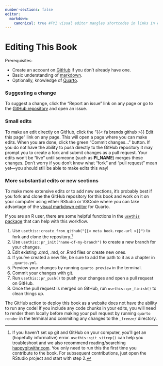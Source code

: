 ```yaml
---
number-sections: false
editor:
  markdown:
    canonical: true #FYI visual editor mangles shortcodes in links in older versions of RStudio https://github.com/quarto-dev/quarto/issues/337#issuecomment-1873437524
---
```


# Editing This Book {.unnumbered}

Prerequisites:

-   Create an account on [GitHub](https://github.com/) if you don't already have one.
-   Basic understanding of [markdown](https://quarto.org/docs/authoring/markdown-basics.html).
-   Optionally, knowledge of [Quarto](https://quarto.org/).

### Suggesting a change

To suggest a change, click the "Report an issue" link on any page or go to the [GitHub repository]({{< meta book.repo-url >}}) and open an issue.

### Small edits

To make an edit directly on GitHub, click the "{{< fa brands github >}} Edit this page" link on any page.
This will open a page where you can make edits.
When you are done, click the green "Commit changes..." button.
If you do not have the ability to push directly to the GitHub repository it may prompt you to create a fork and submit changes as a pull request.
Your edits won't be "live" until someone (such as **PI_NAME**) merges these changes.
Don't worry if you don't know what "fork" and "pull request" mean yet—you should still be able to make edits this way!

### More substantial edits or new sections

To make more extensive edits or to add new sections, it's probably best if you fork and clone the GitHub repository for this book and work on it on your computer using either RStudio or VSCode where you can take advantage of the [visual markdown editor](https://quarto.org/docs/visual-editor/) for Quarto.

If you are an R user, there are some helpful functions in the [`usethis` package](https://usethis.r-lib.org/index.html) that can help with this workflow.

1.  Use `usethis::create_from_github("{{< meta book.repo-url >}}")` to fork and clone the repository.[^contributing-1]
2.  Use `usethis::pr_init("name-of-my-branch")` to create a new branch for your changes.
3.  Edit existing .qmd, .md, or .Rmd files or create new ones.
4.  If you've created a new file, be sure to add the path to it as a chapter in `_quarto.yml`.
5.  Preview your changes by running `quarto preview` in the terminal.
6.  Commit your changes with git.
7.  Run `usethis::pr_push()` to push your changes and open a pull request on GitHub.
8.  Once the pull request is merged on GitHub, run `usethis::pr_finish()` to clean things up.

::: callout-warning
The GitHub action to deploy this book as a website does not have the ability to run any code!
If you include any code chunks in your edits, you will need to render them locally before making your pull request by running `quarto render` in the terminal and commiting any changes to the `_freeze/` directory.
:::

[^contributing-1]: If you haven't set up git and GitHub on your computer, you'll get an (hopefully informative) error.
    `usethis::git_sitrep()` can help you troubleshoot and we also recommend reading/searching [happygitwithr.com](https://happygitwithr.com/).
    You only need to run this the first time you contribute to the book.
    For subsequent contributions, just open the RStudio project and start with step 2.
